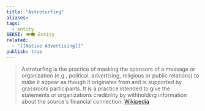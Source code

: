 ```yaml
---
title: "Astroturfing"
aliases: 
tags:
  - entity
SEKSI: 👁️‍🗨️ Entity
related:
  - "[[Native Advertising]]"
publish: true
---
```



> Astroturfing is the practice of masking the sponsors of a message or organization (e.g., political, advertising, religious or public relations) to make it appear as though it originates from and is supported by grassroots participants. It is a practice intended to give the statements or organizations credibility by withholding information about the source's financial connection.
> [Wikipedia](https://en.wikipedia.org/wiki/Astroturfing)
